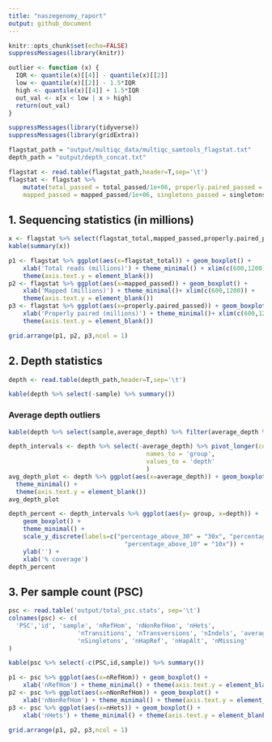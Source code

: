 ```yaml
---
title: "naszegenomy_raport"
output: github_document
---
```


```r
knitr::opts_chunk$set(echo=FALSE)
suppressMessages(library(knitr))
```

```r
outlier <- function (x) {
  IQR <- quantile(x)[[4]] - quantile(x)[[2]]
  low <- quantile(x)[[2]] - 1.5*IQR
  high <- quantile(x)[[4]] + 1.5*IQR
  out_val <- x[x < low | x > high]
  return(out_val)
}
```

```r
suppressMessages(library(tidyverse))
suppressMessages(library(gridExtra))

flagstat_path = "output/multiqc_data/multiqc_samtools_flagstat.txt"
depth_path = "output/depth_concat.txt"

flagstat <- read.table(flagstat_path,header=T,sep='\t')
flagstat <- flagstat %>% 
    mutate(total_passed = total_passed/1e+06, properly.paired_passed = properly.paired_passed/1e+06, flagstat_total = flagstat_total/1e+06,
    mapped_passed = mapped_passed/1e+06, singletons_passed = singletons_passed/1e+06, duplicates_passed = duplicates_passed/1e+06)

```

## 1. Sequencing statistics (in millions)

```r
x <- flagstat %>% select(flagstat_total,mapped_passed,properly.paired_passed) 
kable(summary(x))
```


```r
p1 <- flagstat %>% ggplot(aes(x=flagstat_total)) + geom_boxplot() +
    xlab('Total reads (millions)') + theme_minimal() + xlim(c(600,1200)) + 
    theme(axis.text.y = element_blank())
p2 <- flagstat %>% ggplot(aes(x=mapped_passed)) + geom_boxplot() +
    xlab('Mapped (millions)') + theme_minimal()+ xlim(c(600,1200)) +
    theme(axis.text.y = element_blank())
p3 <- flagstat %>% ggplot(aes(x=properly.paired_passed)) + geom_boxplot() + 
    xlab('Properly paired (millions)') + theme_minimal()+ xlim(c(600,1200)) +
    theme(axis.text.y = element_blank())

grid.arrange(p1, p2, p3,ncol = 1)

```

## 2. Depth statistics

```r
depth <- read.table(depth_path,header=T,sep='\t')

kable(depth %>% select(-sample) %>% summary())
```

### Average depth outliers 
```r
kable(depth %>% select(sample,average_depth) %>% filter(average_depth %in% outlier(depth$average_depth)))
```

```r
depth_intervals <- depth %>% select(-average_depth) %>% pivot_longer(cols = -sample,
                                      names_to = 'group', 
                                      values_to = 'depth'
                                      )
avg_depth_plot <- depth %>% ggplot(aes(x=average_depth)) + geom_boxplot() +
  theme_minimal() +
  theme(axis.text.y = element_blank())
avg_depth_plot
```


```r
depth_percent <- depth_intervals %>% ggplot(aes(y= group, x=depth)) + 
    geom_boxplot() + 
    theme_minimal() +
    scale_y_discrete(labels=c("percentage_above_30" = "30x", "percentage_above_20" = "20x",
                                "percentage_above_10" = "10x")) +
    ylab('') +
    xlab('% coverage')
depth_percent
```

## 3. Per sample count (PSC)
```r

psc <- read.table('output/total_psc.stats', sep='\t')
colnames(psc) <- c(
  'PSC','id', 'sample', 'nRefHom', 'nNonRefHom', 'nHets', 
                   'nTransitions', 'nTransversions', 'nIndels', 'average_depth',
                   'nSingletons', 'nHapRef', 'nHapAlt', 'nMissing'
)

kable(psc %>% select(-c(PSC,id,sample)) %>% summary())

p1 <- psc %>% ggplot(aes(x=nRefHom)) + geom_boxplot() +
    xlab('nRefHom') + theme_minimal() + theme(axis.text.y = element_blank()) + ggtitle('Number of reference homozygous')
p2 <- psc %>% ggplot(aes(x=nNonRefHom)) + geom_boxplot() +
    xlab('nNonRefHom') + theme_minimal() + theme(axis.text.y = element_blank()) + ggtitle('Number of non-reference homozygous')
p3 <- psc %>% ggplot(aes(x=nHets)) + geom_boxplot() +
    xlab('nHets') + theme_minimal() + theme(axis.text.y = element_blank()) + ggtitle('Number of heterozygous')

grid.arrange(p1, p2, p3,ncol = 1)
```
